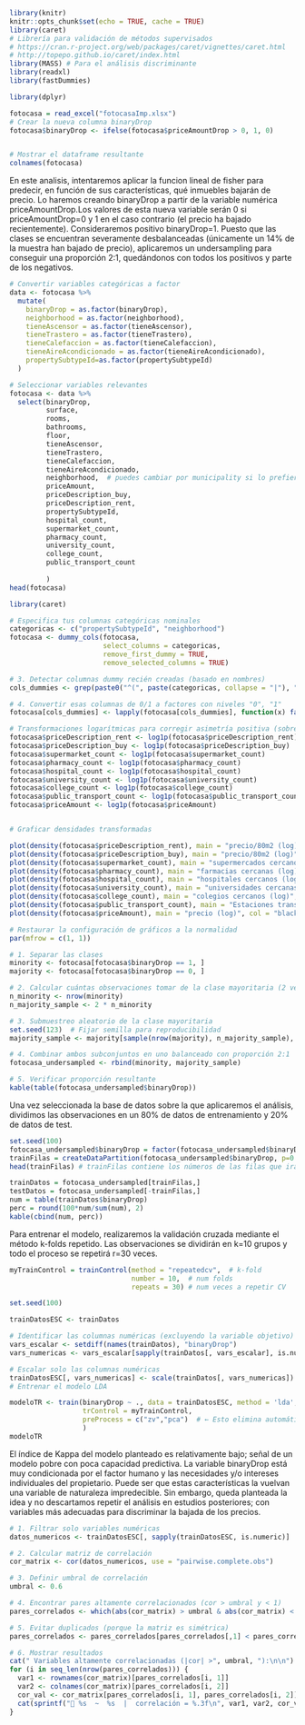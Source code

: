 

```r
library(knitr)
knitr::opts_chunk$set(echo = TRUE, cache = TRUE)
library(caret)
# Librería para validación de métodos supervisados
# https://cran.r-project.org/web/packages/caret/vignettes/caret.html
# http://topepo.github.io/caret/index.html
library(MASS) # Para el análisis discriminante
library(readxl)
library(fastDummies)

library(dplyr)
```

```r
fotocasa = read_excel("fotocasaImp.xlsx")
# Crear la nueva columna binaryDrop
fotocasa$binaryDrop <- ifelse(fotocasa$priceAmountDrop > 0, 1, 0)


# Mostrar el dataframe resultante
colnames(fotocasa)
```


En este analisis, intentaremos aplicar la funcion lineal de fisher para predecir, en función de sus características, qué inmuebles bajarán de precio. Lo haremos creando binaryDrop a partir de la variable numérica priceAmountDrop.Los valores de esta nueva variable serán 0 si priceAmountDrop=0 y 1 en el caso contrario (el precio ha bajado recientemente). Consideraremos positivo binaryDrop=1.
Puesto que las clases se encuentran severamente desbalanceadas (únicamente un 14% de la muestra han bajado de precio), aplicaremos un undersampling para conseguir una proporción 2:1, quedándonos con todos los positivos y parte de los negativos.

```r

# Convertir variables categóricas a factor
data <- fotocasa %>%
  mutate(
    binaryDrop = as.factor(binaryDrop),
    neighborhood = as.factor(neighborhood),
    tieneAscensor = as.factor(tieneAscensor),
    tieneTrastero = as.factor(tieneTrastero),
    tieneCalefaccion = as.factor(tieneCalefaccion),
    tieneAireAcondicionado = as.factor(tieneAireAcondicionado),
    propertySubtypeId=as.factor(propertySubtypeId)
  )

# Seleccionar variables relevantes
fotocasa <- data %>%
  select(binaryDrop,
         surface,
         rooms,
         bathrooms,
         floor,
         tieneAscensor,
         tieneTrastero,
         tieneCalefaccion,
         tieneAireAcondicionado,
         neighborhood,  # puedes cambiar por municipality si lo prefieres
         priceAmount,
         priceDescription_buy,
         priceDescription_rent,
         propertySubtypeId,
         hospital_count,
         supermarket_count,
         pharmacy_count,
         university_count,
         college_count,
         public_transport_count
         
         )
head(fotocasa)
```
```r
library(caret)

# Especifica tus columnas categóricas nominales
categoricas <- c("propertySubtypeId", "neighborhood")
fotocasa <- dummy_cols(fotocasa,
                       select_columns = categoricas,
                       remove_first_dummy = TRUE,
                       remove_selected_columns = TRUE)

# 3. Detectar columnas dummy recién creadas (basado en nombres)
cols_dummies <- grep(paste0("^(", paste(categoricas, collapse = "|"), ")_"), names(fotocasa), value = TRUE)

# 4. Convertir esas columnas de 0/1 a factores con niveles "0", "1"
fotocasa[cols_dummies] <- lapply(fotocasa[cols_dummies], function(x) factor(x, levels = c(0, 1)))
```


```r
# Transformaciones logarítmicas para corregir asimetría positiva (sobrescribiendo variables)
fotocasa$priceDescription_rent <- log1p(fotocasa$priceDescription_rent)
fotocasa$priceDescription_buy <- log1p(fotocasa$priceDescription_buy)
fotocasa$supermarket_count <- log1p(fotocasa$supermarket_count)
fotocasa$pharmacy_count <- log1p(fotocasa$pharmacy_count)
fotocasa$hospital_count <- log1p(fotocasa$hospital_count)
fotocasa$university_count <- log1p(fotocasa$university_count)
fotocasa$college_count <- log1p(fotocasa$college_count)
fotocasa$public_transport_count <- log1p(fotocasa$public_transport_count)
fotocasa$priceAmount <- log1p(fotocasa$priceAmount)


# Graficar densidades transformadas

plot(density(fotocasa$priceDescription_rent), main = "precio/80m2 (log)", col = "red3", lwd = 2, xlab = "priceDescription_rent_sqrt")
plot(density(fotocasa$priceDescription_buy), main = "precio/80m2 (log)", col = "brown", lwd = 2, xlab = "priceDescription_buy_sqrt")
plot(density(fotocasa$supermarket_count), main = "supermercados cercanos (log)", col = "blue1", lwd = 2, xlab = "supermarket_count_sqrt")
plot(density(fotocasa$pharmacy_count), main = "farmacias cercanas (log)", col = "green2", lwd = 2, xlab = "pharmacy_count_sqrt")
plot(density(fotocasa$hospital_count), main = "hospitales cercanos (log)", col = "yellow2", lwd = 2, xlab = "hospital_count_sqrt")
plot(density(fotocasa$university_count), main = "universidades cercanas (log)", col = "orange", lwd = 2, xlab = "university_count_sqrt")
plot(density(fotocasa$college_count), main = "colegios cercanos (log)", col = "purple", lwd = 2, xlab = "college_count_sqrt")
plot(density(fotocasa$public_transport_count), main = "Estaciones transporte cercanas (log)", col = "pink2", lwd = 2, xlab = "public_transport_count_sqrt")
plot(density(fotocasa$priceAmount), main = "precio (log)", col = "black", lwd = 2, xlab = "precioAmount_sqrt")

# Restaurar la configuración de gráficos a la normalidad
par(mfrow = c(1, 1))

```

```r
# 1. Separar las clases
minority <- fotocasa[fotocasa$binaryDrop == 1, ]
majority <- fotocasa[fotocasa$binaryDrop == 0, ]

# 2. Calcular cuántas observaciones tomar de la clase mayoritaria (2 veces la cantidad de la clase minoritaria)
n_minority <- nrow(minority)
n_majority_sample <- 2 * n_minority

# 3. Submuestreo aleatorio de la clase mayoritaria
set.seed(123)  # Fijar semilla para reproducibilidad
majority_sample <- majority[sample(nrow(majority), n_majority_sample), ]

# 4. Combinar ambos subconjuntos en uno balanceado con proporción 2:1
fotocasa_undersampled <- rbind(minority, majority_sample)

# 5. Verificar proporción resultante
kable(table(fotocasa_undersampled$binaryDrop))
```

Una vez seleccionada la base de datos sobre la que aplicaremos el análisis, dividimos las observaciones en un 80% de datos de entrenamiento y 20% de datos de test.

```r
set.seed(100)
fotocasa_undersampled$binaryDrop = factor(fotocasa_undersampled$binaryDrop)
trainFilas = createDataPartition(fotocasa_undersampled$binaryDrop, p=0.8, list=FALSE)
head(trainFilas) # trainFilas contiene los números de las filas que irán a Train
```


```r
trainDatos = fotocasa_undersampled[trainFilas,] 
testDatos = fotocasa_undersampled[-trainFilas,]
num = table(trainDatos$binaryDrop)
perc = round(100*num/sum(num), 2)
kable(cbind(num, perc))
```

Para entrenar el modelo, realizaremos la validación cruzada mediante el método k-folds repetido. Las observaciones se dividirán en k=10 grupos y todo el proceso se repetirá r=30 veces.

```r
myTrainControl = trainControl(method = "repeatedcv",  # k-fold
                              number = 10,  # num folds
                              repeats = 30) # num veces a repetir CV

```



```r
set.seed(100)

trainDatosESC <- trainDatos

# Identificar las columnas numéricas (excluyendo la variable objetivo)
vars_escalar <- setdiff(names(trainDatos), "binaryDrop")
vars_numericas <- vars_escalar[sapply(trainDatos[, vars_escalar], is.numeric)]

# Escalar solo las columnas numéricas
trainDatosESC[, vars_numericas] <- scale(trainDatos[, vars_numericas]) 
# Entrenar el modelo LDA

modeloTR <- train(binaryDrop ~ ., data = trainDatosESC, method = 'lda',
                  trControl = myTrainControl,
                  preProcess = c("zv","pca")  # ← Esto elimina automáticamente columnas sin varianza en cada fold
                  )
modeloTR 
```


El índice de Kappa del modelo planteado es relativamente bajo; señal de un modelo pobre con poca capacidad predictiva. La variable binaryDrop está muy condicionada por el factor humano y las necesidades y/o intereses individuales del propietario. Puede ser que estas características la vuelvan una variable de naturaleza impredecible. Sin embargo, queda planteada la idea y no descartamos repetir el análisis en estudios posteriores; con variables más adecuadas para discriminar la bajada de los precios.





```r


# 1. Filtrar solo variables numéricas
datos_numericos <- trainDatosESC[, sapply(trainDatosESC, is.numeric)]

# 2. Calcular matriz de correlación
cor_matrix <- cor(datos_numericos, use = "pairwise.complete.obs")

# 3. Definir umbral de correlación
umbral <- 0.6

# 4. Encontrar pares altamente correlacionados (cor > umbral y < 1)
pares_correlados <- which(abs(cor_matrix) > umbral & abs(cor_matrix) < 1, arr.ind = TRUE)

# 5. Evitar duplicados (porque la matriz es simétrica)
pares_correlados <- pares_correlados[pares_correlados[,1] < pares_correlados[,2], ]

# 6. Mostrar resultados
cat(" Variables altamente correlacionadas (|cor| >", umbral, "):\n\n")
for (i in seq_len(nrow(pares_correlados))) {
  var1 <- rownames(cor_matrix)[pares_correlados[i, 1]]
  var2 <- colnames(cor_matrix)[pares_correlados[i, 2]]
  cor_val <- cor_matrix[pares_correlados[i, 1], pares_correlados[i, 2]]
  cat(sprintf("🔗 %s  ~  %s  |  correlación = %.3f\n", var1, var2, cor_val))
}


```







